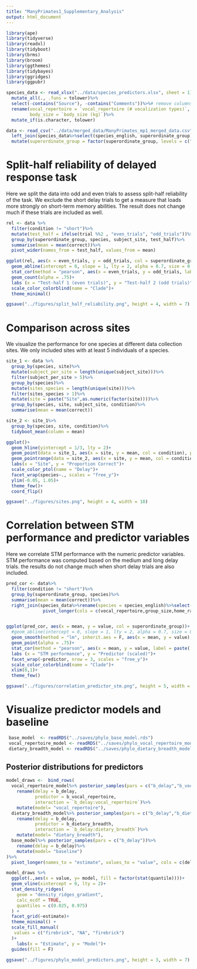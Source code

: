 ```yaml
---
title: "ManyPrimates1_Supplementary_Analysis"
output: html_document
---
```


```r
library(ape)
library(tidyverse)
library(readxl)
library(tidyboot)
library(brms)
library(broom)
library(ggthemes)
library(tidybayes)
library(ggridges)
library(ggpubr)
```

```r
species_data <- read_xlsx("../data/species_predictors.xlsx", sheet = 1)%>%
  mutate_all(., .funs = tolower)%>%
  select(-contains("Source"), -contains("Comments"))%>%# remove columns with sources and comments
  rename(vocal_repertoire = `vocal_repertoire (# vocalization types)`,
         body_size = `body_size (kg)`)%>%
  mutate_if(is.character, tolower)

data <- read_csv("../data/merged_data/ManyPrimates_mp1_merged_data.csv")%>%
  left_join(species_data%>%select(species_english, superordinate_group)%>%rename(species = species_english))%>%
  mutate(superordinate_group = factor(superordinate_group, levels = c("ape", "old_world_monkey", "new_world_monkey", "lemur")))
```

# Split-half reliability of delayed response task

Here we split the data into odd and even trials to assess split-half reliability of the task. We exclude the short delay trials to get a measure that loads more strongly on short-term memory abilities. The result does not change much if these trials are included as well. 

```r
rel <- data %>%
  filter(condition != "short")%>%
  mutate(test_half = ifelse(trial %%2 , "even_trials", "odd_trials"))%>%
  group_by(superordinate_group, species, subject_site, test_half)%>%
  summarise(mean = mean(correct))%>%
  pivot_wider(names_from = test_half, values_from = mean)

ggplot(rel, aes(x = even_trials, y = odd_trials, col = superordinate_group))+
  geom_abline(intercept = 0, slope = 1, lty = 2, alpha = 0.7, size = 0.5)+
  stat_cor(method = "pearson", aes(x = even_trials, y = odd_trials, label = paste(..r.label..)),cor.coef.name = "r", inherit.aes = F, size = 3)+
  geom_count(alpha = .75)+
  labs (x = "Test-half 1 (even trials)", y = "Test-half 2 (odd trials)")+
  scale_color_colorblind(name = "Clade")+
  theme_minimal()
```
```r
ggsave("../figures/split_half_reliability.png", height = 4, width = 7)
```


# Comparison across sites

We visualize the performance for one species at different data collection sites. We only included sites with at least 5 individuals of a species. 

```r
site_1 <- data %>%
  group_by(species, site)%>%
  mutate(subject_per_site = length(unique(subject_site)))%>%
  filter(subject_per_site > 5)%>%
  group_by(species)%>%
  mutate(sites_species = length(unique(site)))%>%
  filter(sites_species > 1)%>%
  mutate(site = paste("Site",as.numeric(factor(site))))%>%
  group_by(species, site, subject_site, condition)%>%
  summarise(mean = mean(correct))

site_2 <- site_1%>%
  group_by(species, site, condition)%>%
  tidyboot_mean(column = mean)

ggplot()+
  geom_hline(yintercept = 1/3, lty = 2)+
  geom_point(data = site_1, aes(x = site, y = mean, col = condition), position = position_jitterdodge(jitter.height = 0., jitter.width = 0.1, dodge.width = 0.5), alpha = .25, width = .05, height = 0)+
  geom_pointrange(data = site_2, aes(x = site, y = mean, col = condition, ymin = ci_lower, ymax = ci_upper, col = condition), position = position_dodge(width = .5))+
  labs(x = "Site", y = "Proportion Correct")+
  scale_color_ptol(name = "Delay")+
  facet_wrap(species~., scales = "free_y")+
  ylim(-0.05, 1.05)+
  theme_few()+
  coord_flip()

```

```r
ggsave("../figures/sites.png", height = 4, width = 10)
```

# Correlation between STM performance and predictor variables

Here we correlate STM performance with the numeric predictor variables. STM performance was computed based on the medium and long delay trials. the results do not change much when short delay trials are also included. 

```r
pred_cor <- data%>%
  filter(condition != "short")%>%
  group_by(superordinate_group, species)%>%
  summarise(mean = mean(correct))%>%
  right_join(species_data%>%rename(species = species_english)%>%select(-color_vision, -diet_diversity,-terrestriality, -life_expectancy, -body_size)%>%
              pivot_longer(cols = c(vocal_repertoire,group_size,home_range,day_journey_length,resting_time_percent_activitybudget,feeding_budget,dietary_breadth,percent_frugivory,home_range_body_site_ratio), names_to = "predictor", values_to = "value"))


ggplot(pred_cor, aes(x = mean, y = value, col = superordinate_group))+
  #geom_abline(intercept = 0, slope = 1, lty = 2, alpha = 0.7, size = 0.5)+
  geom_smooth(method = "lm", inherit.aes = F, aes(x = mean, y = value), col = "firebrick", size = 0.5)+
  geom_point(alpha = .75)+
  stat_cor(method = "pearson", aes(x = mean, y = value, label = paste(..r.label..)),cor.coef.name = "r", inherit.aes = F, size = 3)+
  labs (x = "STM performance", y = "Predictor (scaled)")+
  facet_wrap(~predictor, nrow = 3, scales = "free_y")+
  scale_color_colorblind(name = "Clade")+
  xlim(0,1)+
  theme_few()
```

```r
ggsave("../figures/correlation_predictor_stm.png", height = 5, width = 8)
```

# Visualize predictor models and baseline

```r
 base_model  <- readRDS("../saves/phylo_base_model.rds")  
 vocal_repertoire_model <- readRDS("../saves/phylo_vocal_repertoire_model.rds") 
 dietary_breadth_model <- readRDS("../saves/phylo_dietary_breadth_model.rds")
```

## Posterior distributions for predictors
```r
model_draws <-  bind_rows(
  vocal_repertoire_model%>% posterior_samples(pars = c("b_delay","b_vocal_repertoire","b_delay:vocal_repertoire"))%>%
    rename(delay = b_delay,
           predictor = b_vocal_repertoire,
           interaction = `b_delay:vocal_repertoire`)%>%
    mutate(model= "vocal_repertoire"),
  dietary_breadth_model%>% posterior_samples(pars = c("b_delay","b_dietary_breadth","b_delay:dietary_breadth"))%>%
    rename(delay = b_delay,
           predictor = b_dietary_breadth,
           interaction = `b_delay:dietary_breadth`)%>%
    mutate(model= "dietary_breadth"),
  base_model%>% posterior_samples(pars = c("b_delay"))%>%
    rename(delay = b_delay)%>%
    mutate(model= "baseline")
)%>%
  pivot_longer(names_to = "estimate", values_to = "value", cols = c(delay,predictor,interaction ))

model_draws %>%
  ggplot(.,aes(x = value, y= model, fill = factor(stat(quantile))))+
  geom_vline(xintercept = 0, lty = 2)+
  stat_density_ridges(
    geom = "density_ridges_gradient",
    calc_ecdf = TRUE,
    quantiles = c(0.025, 0.975)
  ) +
  facet_grid(~estimate)+
  theme_minimal() +
  scale_fill_manual(
   values = c("firebrick", "NA", "firebrick")
  )+
    labs(x = "Estimate", y = "Model")+
  guides(fill = F)
```

```r
ggsave("../figures/phylo_model_predictors.png", height = 3, width = 7)
```